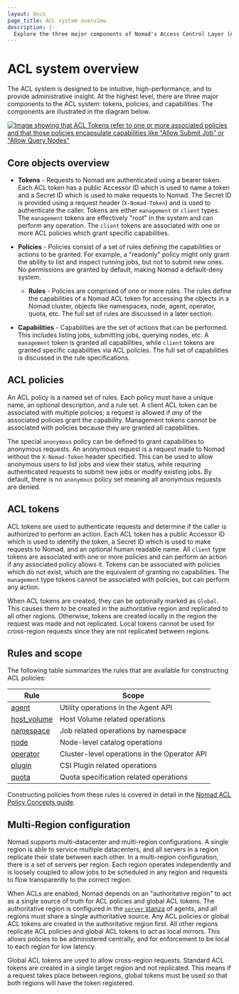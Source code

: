 ```yaml
---
layout: docs
page_title: ACL system overview
description: |-
  Explore the three major components of Nomad's Access Control Layer (ACL) system: capabilities, policies, and tokens.
---
```


# ACL system overview

The ACL system is designed to be intuitive, high-performance, and to provide
administrative insight. At the highest level, there are three major components to
the ACL system: tokens, policies, and capabilities. The components are
illustrated in the diagram below.

[![Image showing that ACL Tokens refer to one or more associated policies and
that those policies encapsulate capabilities like "Allow Submit Job" or "Allow
Query Nodes"][img_acl_overview]][img_acl_overview]

## Core objects overview

- **Tokens** - Requests to Nomad are authenticated using a bearer token.
  Each ACL token has a public Accessor ID which is used to name a token and a
  Secret ID which is used to make requests to Nomad. The Secret ID is provided
  using a request header (`X-Nomad-Token`) and is used to authenticate the
  caller. Tokens are either `management` or `client` types. The `management`
  tokens are effectively "root" in the system and can perform any operation.
  The `client` tokens are associated with one or more ACL policies which grant
  specific capabilities.

- **Policies** - Policies consist of a set of rules defining the capabilities or
  actions to be granted. For example, a "readonly" policy might only grant the
  ability to list and inspect running jobs, but not to submit new ones. No
  permissions are granted by default, making Nomad a default-deny system.

  - **Rules** - Policies are comprised of one or more rules. The rules define
    the capabilities of a Nomad ACL token for accessing the objects in a Nomad
    cluster, objects like namespaces, node, agent, operator, quota, etc. The
    full set of rules are discussed in a later section.

- **Capabilities** - Capabilities are the set of actions that can be performed.
  This includes listing jobs, submitting jobs, querying nodes, etc. A
  `management` token is granted all capabilities, while `client` tokens are
  granted specific capabilities via ACL policies. The full set of capabilities
  is discussed in the rule specifications.

## ACL policies

An ACL policy is a named set of rules. Each policy must have a unique name, an
optional description, and a rule set. A client ACL token can be associated with
multiple policies; a request is allowed if _any_ of the associated policies
grant the capability. Management tokens cannot be associated with policies
because they are granted all capabilities.

The special `anonymous` policy can be defined to grant capabilities to anonymous
requests. An anonymous request is a request made to Nomad without the
`X-Nomad-Token` header specified. This can be used to allow anonymous users to
list jobs and view their status, while requiring authenticated requests to
submit new jobs or modify existing jobs. By default, there is no `anonymous`
policy set meaning all anonymous requests are denied.

## ACL tokens

ACL tokens are used to authenticate requests and determine if the caller is
authorized to perform an action. Each ACL token has a public Accessor ID which
is used to identify the token, a Secret ID which is used to make requests to
Nomad, and an optional human readable name. All `client` type tokens are
associated with one or more policies and can perform an action if any
associated policy allows it. Tokens can be associated with policies which do not
exist, which are the equivalent of granting no capabilities. The `management`
type tokens cannot be associated with policies, but can perform any action.

When ACL tokens are created, they can be optionally marked as `Global`. This
causes them to be created in the authoritative region and replicated to all
other regions. Otherwise, tokens are created locally in the region the request
was made and not replicated. Local tokens cannot be used for cross-region
requests since they are not replicated between regions.

## Rules and scope

The following table summarizes the rules that are available for constructing
ACL policies:

| Rule                             | Scope                                        |
| -------------------------------- | -------------------------------------------- |
| [agent][rules_agent]             | Utility operations in the Agent API          |
| [host_volume][rules_host_volume] | Host Volume related operations               |
| [namespace][rules_namespace]     | Job related operations by namespace          |
| [node][rules_node]               | Node-level catalog operations                |
| [operator][rules_operator]       | Cluster-level operations in the Operator API |
| [plugin][rules_plugin]           | CSI Plugin related operations                |
| [quota][rules_quota]             | Quota specification related operations       |

Constructing policies from these rules is covered in detail in the
[Nomad ACL Policy Concepts guide][acl-policy-guide].

## Multi-Region configuration

Nomad supports multi-datacenter and multi-region configurations. A single region
is able to service multiple datacenters, and all servers in a region replicate
their state between each other. In a multi-region configuration, there is a set
of servers per region. Each region operates independently and is loosely coupled
to allow jobs to be scheduled in any region and requests to flow transparently
to the correct region.

When ACLs are enabled, Nomad depends on an "authoritative region" to act as a
single source of truth for ACL policies and global ACL tokens. The authoritative
region is configured in the [`server` stanza] of agents, and all regions must
share a single authoritative source. Any ACL policies or global ACL tokens are
created in the authoritative region first. All other regions replicate ACL
policies and global ACL tokens to act as local mirrors. This allows policies to
be administered centrally, and for enforcement to be local to each region for
low latency.

Global ACL tokens are used to allow cross-region requests. Standard ACL tokens
are created in a single target region and not replicated. This means if a
request takes place between regions, global tokens must be used so that both
regions will have the token registered.

[acl-policy-guide]: /nomad/docs/secure/acl/policies
[`server` stanza]: /nomad/docs/configuration/server
[img_acl_overview]: /img/secure/acl.jpg
[rules_agent]: /nomad/docs/secure/acl/policies#agent-rules
[rules_host_volume]: /nomad/docs/secure/acl/policies#host-volume-rules
[rules_namespace]: /nomad/docs/secure/acl/policies#namespace-rules
[rules_node]: /nomad/docs/secure/acl/policies#node-rules
[rules_operator]: /nomad/docs/secure/acl/policies#operator-rules
[rules_plugin]: /nomad/docs/secure/acl/policies#plugin-rules
[rules_quota]: /nomad/docs/secure/acl/policies#quota-rules
